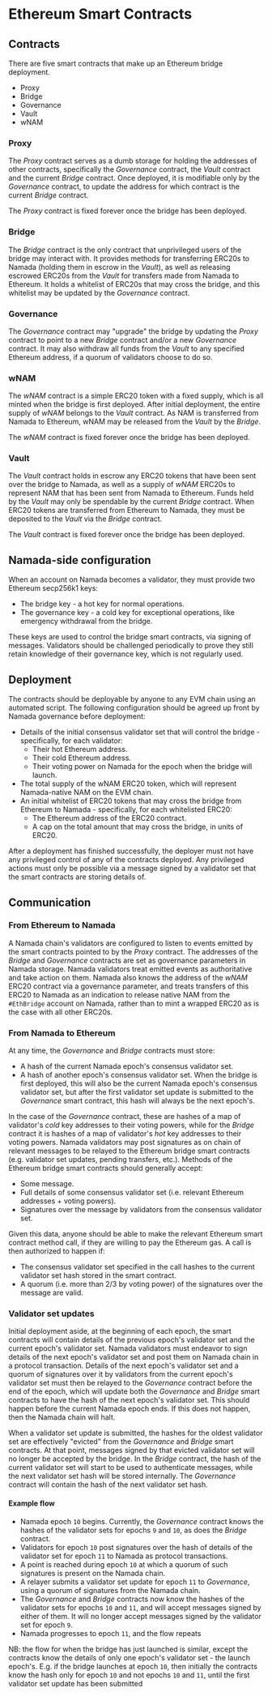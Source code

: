 # Ethereum Smart Contracts

## Contracts

There are five smart contracts that make up an Ethereum bridge deployment.

- Proxy
- Bridge
- Governance
- Vault
- wNAM

### Proxy

The _Proxy_ contract serves as a dumb storage for holding the addresses of other
contracts, specifically the _Governance_ contract, the _Vault_ contract and the
current _Bridge_ contract. Once deployed, it is modifiable only by the
_Governance_ contract, to update the address for which contract is the current
_Bridge_ contract.

The _Proxy_ contract is fixed forever once the bridge has been deployed.

### Bridge

The _Bridge_ contract is the only contract that unprivileged users of the bridge
may interact with. It provides methods for transferring ERC20s to Namada
(holding them in escrow in the _Vault_), as well as releasing escrowed ERC20s
from the _Vault_ for transfers made from Namada to Ethereum. It holds a
whitelist of ERC20s that may cross the bridge, and this whitelist may be updated
by the _Governance_ contract.

### Governance

The _Governance_ contract may "upgrade" the bridge by updating the _Proxy_
contract to point to a new _Bridge_ contract and/or a new _Governance_ contract.
It may also withdraw all funds from the _Vault_ to any specified Ethereum
address, if a quorum of validators choose to do so.

### wNAM

The _wNAM_ contract is a simple ERC20 token with a fixed supply, which is all
minted when the bridge is first deployed. After initial deployment, the entire
supply of _wNAM_ belongs to the _Vault_ contract. As NAM is transferred from
Namada to Ethereum, wNAM may be released from the _Vault_ by the _Bridge_.

The _wNAM_ contract is fixed forever once the bridge has been deployed.

### Vault

The _Vault_ contract holds in escrow any ERC20 tokens that have been sent over
the bridge to Namada, as well as a supply of _wNAM_ ERC20s to represent NAM that
has been sent from Namada to Ethereum. Funds held by the _Vault_ may only be
spendable by the current _Bridge_ contract. When ERC20 tokens are transferred
from Ethereum to Namada, they must be deposited to the _Vault_ via the _Bridge_
contract.

The _Vault_ contract is fixed forever once the bridge has been deployed.

## Namada-side configuration

When an account on Namada becomes a validator, they must provide two Ethereum
secp256k1 keys:

- The bridge key - a hot key for normal operations.
- The governance key - a cold key for exceptional operations, like emergency
  withdrawal from the bridge.

These keys are used to control the bridge smart contracts, via signing of
messages. Validators should be challenged periodically to prove they still retain
knowledge of their governance key, which is not regularly used.

## Deployment

The contracts should be deployable by anyone to any EVM chain using an automated
script. The following configuration should be agreed up front by Namada
governance before deployment:

- Details of the initial consensus validator set that will control the bridge -
  specifically, for each validator:
  - Their hot Ethereum address.
  - Their cold Ethereum address.
  - Their voting power on Namada for the epoch when the bridge will launch.
- The total supply of the wNAM ERC20 token, which will represent Namada-native
  NAM on the EVM chain.
- An initial whitelist of ERC20 tokens that may cross the bridge from Ethereum
  to Namada - specifically, for each whitelisted ERC20:
    - The Ethereum address of the ERC20 contract.
    - A cap on the total amount that may cross the bridge, in units of ERC20.

After a deployment has finished successfully, the deployer must not have any
privileged control of any of the contracts deployed. Any privileged actions must
only be possible via a message signed by a validator set that the smart
contracts are storing details of.

## Communication

### From Ethereum to Namada

A Namada chain's validators are configured to listen to events emitted by the
smart contracts pointed to by the _Proxy_ contract. The addresses of the
_Bridge_ and _Governance_ contracts are set as governance parameters in Namada storage.
Namada validators treat emitted events as authoritative and take action on them.
Namada also knows the address of the _wNAM_ ERC20 contract via a governance parameter,
and treats transfers of this ERC20 to Namada as an indication to release native NAM from
the `#EthBridge` account on Namada, rather than to mint a wrapped ERC20 as
is the case with all other ERC20s.

### From Namada to Ethereum

At any time, the _Governance_ and _Bridge_ contracts must store:

- A hash of the current Namada epoch's consensus validator set.
- A hash of another epoch's consensus validator set. When the bridge is first
  deployed, this will also be the current Namada epoch's consensus validator set,
  but after the first validator set update is submitted to the _Governance_
  smart contract, this hash will always be the next epoch's.

In the case of the _Governance_ contract, these are hashes of a map of
validator's _cold_ key addresses to their voting powers, while for the _Bridge_
contract it is hashes of a map of validator's _hot_ key addresses to their
voting powers. Namada validators may post signatures as on chain of relevant
messages to be relayed to the Ethereum bridge smart contracts (e.g. validator
set updates, pending transfers, etc.). Methods of the Ethereum bridge smart
contracts should generally accept:

- Some message.
- Full details of some consensus validator set (i.e. relevant Ethereum addresses +
  voting powers).
- Signatures over the message by validators from the consensus validator set.


Given this data, anyone should be able to make the relevant Ethereum smart
contract method call, if they are willing to pay the Ethereum gas. A call is
then authorized to happen if:

- The consensus validator set specified in the call hashes to the
  current validator set hash stored in the smart contract.
- A quorum (i.e. more than 2/3 by voting power) of the signatures over the
  message are valid.

### Validator set updates

Initial deployment aside, at the beginning of each epoch, the smart contracts
will contain details of the previous epoch's validator set and the current
epoch's validator set. Namada validators must endeavor to sign details of the
next epoch's validator set and post them on Namada chain in a protocol
transaction. Details of the next epoch's validator set and a quorum of
signatures over it by validators from the current epoch's validator set must
then be relayed to the _Governance_ contract before the end of the epoch, which
will update both the _Governance_ and _Bridge_ smart contracts to have the hash
of the next epoch's validator set. This should happen before the current Namada
epoch ends. If this does not happen, then the Namada chain will halt.

When a validator set update is submitted, the hashes for the oldest validator
set are effectively "evicted" from the _Governance_ and _Bridge_ smart
contracts. At that point, messages signed by that evicted validator set will no
longer be accepted by the bridge. In the _Bridge_ contract, the hash of the
current validator set will start to be used to authenticate messages, while
the next validator set hash will be stored internally. The _Governance_
contract will contain the hash of the next validator set hash.

#### Example flow

- Namada epoch `10` begins. Currently, the _Governance_ contract knows the
  hashes of the validator sets for epochs `9` and `10`, as does the _Bridge_
  contract.
- Validators for epoch `10` post signatures over the hash of details of the
  validator set for epoch `11` to Namada as protocol transactions.
- A point is reached during epoch `10` at which a quorum of such signatures is
  present on the Namada chain.
- A relayer submits a validator set update for epoch `11` to _Governance_, using
  a quorum of signatures from the Namada chain.
- The _Governance_ and _Bridge_ contracts now know the hashes of the validator
  sets for epochs `10` and `11`, and will accept messages signed by either of
  them. It will no longer accept messages signed by the validator set for epoch
  `9`.
- Namada progresses to epoch `11`, and the flow repeats

NB: the flow for when the bridge has just launched is similar, except the
contracts know the details of only one epoch's validator set - the launch
epoch's. E.g. if the bridge launches at epoch `10`, then initially the contracts
know the hash only for epoch `10` and not epochs `10` and `11`, until the first
validator set update has been submitted

